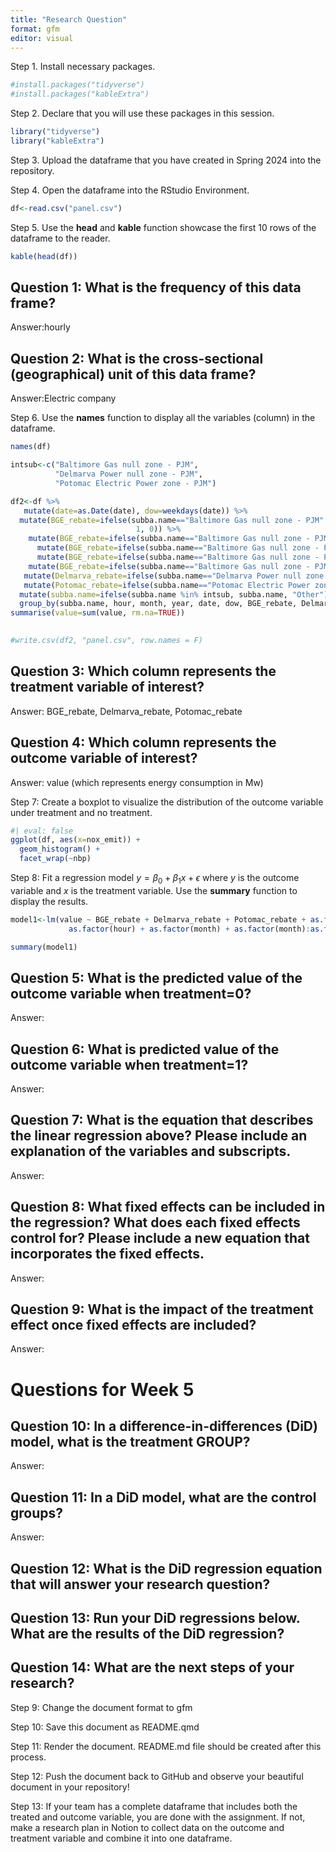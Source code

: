 ```yaml
---
title: "Research Question"
format: gfm
editor: visual
---
```


Step 1. Install necessary packages.

```r
#install.packages("tidyverse")
#install.packages("kableExtra")
```

Step 2. Declare that you will use these packages in this session.

```r
library("tidyverse")
library("kableExtra")
```

Step 3. Upload the dataframe that you have created in Spring 2024 into the repository.

Step 4. Open the dataframe into the RStudio Environment.

```r
df<-read.csv("panel.csv")
```

Step 5. Use the **head** and **kable** function showcase the first 10 rows of the dataframe to the reader.

```r
kable(head(df))
```

## Question 1: What is the frequency of this data frame?

Answer:hourly

## Question 2: What is the cross-sectional (geographical) unit of this data frame?

Answer:Electric company

Step 6. Use the **names** function to display all the variables (column) in the dataframe.

```r
names(df) 

intsub<-c("Baltimore Gas null zone - PJM", 
          "Delmarva Power null zone - PJM", 
          "Potomac Electric Power zone - PJM")

df2<-df %>%
   mutate(date=as.Date(date), dow=weekdays(date)) %>%
  mutate(BGE_rebate=ifelse(subba.name=="Baltimore Gas null zone - PJM" & year>=2021 & (month>=6 & month<=9) & (hour>=10 & hour<=20),
                            1, 0)) %>%
    mutate(BGE_rebate=ifelse(subba.name=="Baltimore Gas null zone - PJM" & year>=2021 & (month>=10) & (hour>=7 & hour<=11),1, BGE_rebate)) %>%
      mutate(BGE_rebate=ifelse(subba.name=="Baltimore Gas null zone - PJM" & year>=2021 & (month<=5) & (hour>=7 & hour<=11),1, BGE_rebate)) %>%
      mutate(BGE_rebate=ifelse(subba.name=="Baltimore Gas null zone - PJM" & year>=2021 & (month>=10) & (hour>=17 & hour<=21),1, BGE_rebate)) %>%
    mutate(BGE_rebate=ifelse(subba.name=="Baltimore Gas null zone - PJM" &year>=2021 & (month<=5) & (hour>=17 & hour<=21),1, BGE_rebate)) %>%
   mutate(Delmarva_rebate=ifelse(subba.name=="Delmarva Power null zone - PJM" &date>as.Date("2019-11-01") & (hour>=12 & hour<=20) & (dow == "Monday" | dow == "Tuesday" | dow == "Wednesday" |dow == "Thursday" | dow=="Friday"),1, 0)) %>%
   mutate(Potomac_rebate=ifelse(subba.name=="Potomac Electric Power zone - PJM" & year>=2020  & (hour>=7 & hour<=20),1, 0)) %>%
  mutate(subba.name=ifelse(subba.name %in% intsub, subba.name, "Other")) %>%
  group_by(subba.name, hour, month, year, date, dow, BGE_rebate, Delmarva_rebate, Potomac_rebate) %>%
summarise(value=sum(value, rm.na=TRUE))
  

#write.csv(df2, "panel.csv", row.names = F)  
```

## Question 3: Which column represents the treatment variable of interest?

Answer: BGE_rebate, Delmarva_rebate, Potomac_rebate

## Question 4: Which column represents the outcome variable of interest?

Answer: value (which represents energy consumption in Mw)

Step 7: Create a boxplot to visualize the distribution of the outcome variable under treatment and no treatment.

```r
#| eval: false
ggplot(df, aes(x=nox_emit)) +
  geom_histogram() +
  facet_wrap(~nbp)
```

Step 8: Fit a regression model $y=\beta_0 + \beta_1 x + \epsilon$ where $y$ is the outcome variable and $x$ is the treatment variable. Use the **summary** function to display the results.

```r
model1<-lm(value ~ BGE_rebate + Delmarva_rebate + Potomac_rebate + as.factor(dow) + 
             as.factor(hour) + as.factor(month) + as.factor(month):as.factor(hour), data=df2)

summary(model1)
```

## Question 5: What is the predicted value of the outcome variable when treatment=0?

Answer:

## Question 6: What is predicted value of the outcome variable when treatment=1?

Answer:

## Question 7: What is the equation that describes the linear regression above? Please include an explanation of the variables and subscripts.

Answer:

## Question 8: What fixed effects can be included in the regression? What does each fixed effects control for? Please include a new equation that incorporates the fixed effects.

Answer:

## Question 9: What is the impact of the treatment effect once fixed effects are included?

Answer:

# Questions for Week 5

## Question 10: In a difference-in-differences (DiD) model, what is the treatment GROUP?

Answer:

## Question 11: In a DiD model, what are the control groups?

Answer:

## Question 12: What is the DiD regression equation that will answer your research question?

## Question 13: Run your DiD regressions below. What are the results of the DiD regression?

## Question 14: What are the next steps of your research?

Step 9: Change the document format to gfm

Step 10: Save this document as README.qmd

Step 11: Render the document. README.md file should be created after this process.

Step 12: Push the document back to GitHub and observe your beautiful document in your repository!

Step 13: If your team has a complete dataframe that includes both the treated and outcome variable, you are done with the assignment. If not, make a research plan in Notion to collect data on the outcome and treatment variable and combine it into one dataframe.
